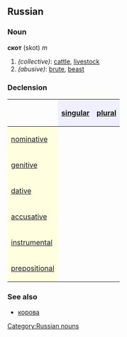 ==Russian==
[[Category:Russian nouns]]
===Noun===
'''скот''' (skot) ''m''

#''(collective)'': [[cattle]], [[livestock]]
#''(abusive)'': [[brute]], [[beast]]

===Declension===
{| border="1" cellpadding="4" cellspacing="0"
!
! style="background-color: #EFEFFF" align="center"|[[singular]]
! style="background-color: #EFEFFF" align="center"|[[plural]]
|-
! style="background-color: #FFFFE0" align="left"|[[nominative case|nominative]]
| align="center"|{{RUchar|скот}}
| align="center"|{{RUchar|скоты́}}
|-
! style="background-color: #FFFFE0" align="left"|[[genitive case|genitive]]
| align="center"|{{RUchar|скота́}}
| align="center"|{{RUchar|ското́в}}
|-
! style="background-color: #FFFFE0" align="left"|[[dative case|dative]]
| align="center"|{{RUchar|скоту́}}
| align="center"|{{RUchar|скота́м}}
|-
! style="background-color: #FFFFE0" align="left"|[[accusative case|accusative]]
| align="center"|{{RUchar|скота́}}
| align="center"|{{RUchar|ското́в}}
|-
! style="background-color: #FFFFE0" align="left"|[[instrumental case|instrumental]]
| align="center"|{{RUchar|ското́м}}
| align="center"|{{RUchar|скота́ми}}
|-
! style="background-color: #FFFFE0" align="left"|[[prepositional case|prepositional]]
| align="center"|{{RUchar|о скоте́}}
| align="center"|{{RUchar|о скота́х}}
|}

===See also===
*[[корова]]